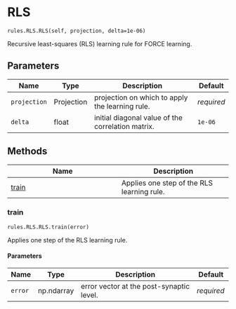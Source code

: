 # RLS { #water_tank.rules.RLS.RLS }

`rules.RLS.RLS(self, projection, delta=1e-06)`

Recursive least-squares (RLS) learning rule for FORCE learning.

## Parameters

| Name         | Type       | Description                                       | Default    |
|--------------|------------|---------------------------------------------------|------------|
| `projection` | Projection | projection on which to apply the learning rule.   | _required_ |
| `delta`      | float      | initial diagonal value of the correlation matrix. | `1e-06`    |

## Methods

| Name | Description |
| --- | --- |
| [train](#water_tank.rules.RLS.RLS.train) | Applies one step of the RLS learning rule. |

### train { #water_tank.rules.RLS.RLS.train }

`rules.RLS.RLS.train(error)`

Applies one step of the RLS learning rule.

#### Parameters

| Name    | Type       | Description                              | Default    |
|---------|------------|------------------------------------------|------------|
| `error` | np.ndarray | error vector at the post-synaptic level. | _required_ |